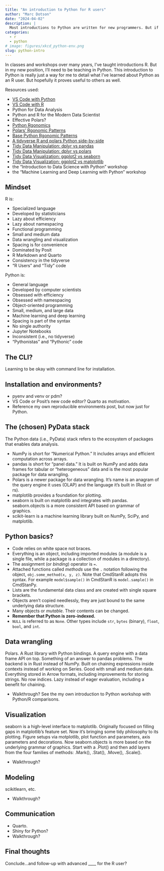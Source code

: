 ```yaml
---
title: "An introduction to Python for R users"
author: "Marc Dotson"
date: "2024-04-02"
description: |
  Most introductions to Python are written for new programmers. But if you already know another language already, it's easier to learn the new language with your known language employed as an analogy. This introduction to Python is written for R users.
categories:
  - r
  - python
# image: figures/xkcd_python-env.png
slug: python-intro
---
```


In classes and workshops over many years, I've taught introductions R. But in my new position, I'll need to be teaching in Python. This introduction to Python is really just a way for me to detail what I've learned about Python as an R user. But hopefully it proves useful to others as well.

Resources used:

- [VS Code with Python](https://github.com/RamiKrispin/vscode-python)
- [VS Code with R](https://github.com/RamiKrispin/vscode-r)
- Python for Data Analysis
- Python and R for the Modern Data Scientist
- Effective Polars?
- [Python Rgonomics](https://emilyriederer.netlify.app/post/py-rgo/)
- [Polars’ Rgonomic Patterns](https://emilyriederer.netlify.app/post/py-rgo-polars/)
- [Base Python Rgonomic Patterns](https://emilyriederer.netlify.app/post/py-rgo-base/)
- [A tidyverse R and polars Python side-by-side](https://robertmitchellv.com/blog/2022-07-r-python-side-by-side/r-python-side-by-side.html)
- [Tidy Data Manipulation: dplyr vs pandas](https://blog.tidy-intelligence.com/posts/dplyr-vs-pandas/)
- [Tidy Data Manipulation: dplyr vs polars](https://blog.tidy-intelligence.com/posts/dplyr-vs-polars/)
- [Tidy Data Visualization: ggplot2 vs seaborn](https://blog.tidy-intelligence.com/posts/ggplot2-vs-seaborn/)
- [Tidy Data Visualization: ggplot2 vs matplotlib](https://blog.tidy-intelligence.com/posts/ggplot2-vs-matplotlib/)
- the "Introduction to Data Science with Python" workshop
- the "Machine Learning and Deep Learning with Python" workshop

<!-- ![](figures/xkcd_python-env.png){width=60% fig-align="center"} -->

## Mindset

R is:

- Specialized language
- Developed by statisticians
- Lazy about efficiency
- Lazy about namespacing
- Functional programming
- Small and medium data
- Data wrangling and visualization
- Spacing is for convenience
- Dominated by Posit
- R Markdown and Quarto
- Consistency in the tidyverse
- "R Users" and "Tidy" code

Python is:

- General language
- Developed by computer scientists
- Obsessed with efficiency
- Obsessed with namespacing
- Object-oriented programming
- Small, medium, and large data
- Machine learning and deep learning
- Spacing is part of the syntax
- No single authority
- Jupyter Notebooks
- Inconsistent (i.e., no tidyverse)
- "Pythonistas" and "Pythonic" code

::: {.callout-tip title="Non-Standard Repositories"}

:::

## The CLI?

Learning to be okay with command line for installation.

## Installation and environments?

- pyenv and venv or pdm?
- VS Code or Posit's new code editor? Quarto as motivation.
- Reference my own reproducible environments post, but now just for Python.

## The (chosen) PyData stack

The Python data (i.e., PyData) stack refers to the ecosystem of packages that enables data analysis.

- NumPy is short for "Numerical Python." It includes arrays and efficient computation across arrays.
- pandas is short for "panel data." It is built on NumPy and adds data frames for tabular or "heterogeneous" data and is the most popular package for data wrangling.
- Polars is a newer package for data wrangling. It's name is an anagram of the query engine it uses (OLAP) and the language it's built in (Rust or rs).
- matplotlib provides a foundation for plotting.
- seaborn is built on matplotlib and integrates with pandas. seaborn.objects is a more consistent API based on grammar of graphics.
- scikit-learn is a machine learning library built on NumPy, SciPy, and matplotlib.

## Python basics?

- Code relies on white space not braces.
- Everything is an object, including imported modules (a module is a single file, while a package is a collection of modules in a directory).
- The assignment (or *binding*) operator is `=`.
- Attached functions called *methods* use the `.` notation following the object, `obj.some_method(x, y, z)`. Note that CmdStanR adopts this syntax. For example `model$sample()` in CmdStanR is `model.sample()` in CmdStanPy.
- Lists are the fundamental data class and are created with single square brackets.
- Objects aren't copied needlessly, they are just bound to the same underlying data structure.
- Many objects or *mutable*. Their contents can be changed.
- **Remember that Python is zero-indexed.**
- `NULL` is referred to as `None`. Other types include `str`, `bytes` (binary), `float`, `bool`, and `int`.

## Data wrangling

Polars. A Rust library with Python bindings. A query engine with a data frame API on top. Something of an answer to pandas problems. The backend is in Rust instead of NumPy. Built on chaining expressions inside contexts instead of working on Series. Good with small and medium data. Everything stored in Arrow formats, including improvements for storing strings. No row indices. Lazy instead of eager evaluation, including a benefit for chaining.

- Walkthrough? See the my own introduction to Python workshop with Python/R comparisons.

## Visualization

seaborn is a high-level interface to matplotlib. Originally focused on filling gaps in matplotlib’s feature set. Now it’s bringing some tidy philosophy to its plotting. Figure setups via motplotlib, plot function and parameters, axis parameters and decorations. Now seaborn.objects is more based on the underlying grammar of graphics. Start with a .Plot() and then add layers from the four families of methods: .Mark(), .Stat(), .Move(), .Scale().

- Walkthrough?

## Modeling

scikitlearn, etc.

- Walkthrough?

## Communication

- Quarto.
- Shiny for Python?
- Walkthrough?

## Final thoughts

Conclude...and follow-up with advanced ____ for the R user?

